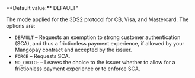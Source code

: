 <ResponseField name="SecureMode" type="string">
**Default value:** DEFAULT"

The mode applied for the 3DS2 protocol for CB, Visa, and Mastercard. The options are:  
- `DEFAULT` – Requests an exemption to strong customer authentication (SCA), and thus a frictionless payment experience, if allowed by your Mangopay contract and accepted by the issuer.  
- `FORCE` – Requests SCA.  
- `NO_CHOICE` – Leaves the choice to the issuer whether to allow for a frictionless payment experience or to enforce SCA.  
</ResponseField>